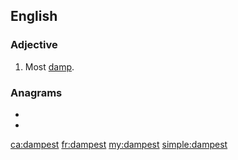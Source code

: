 ==English==

===Adjective===
{{head|en|adjective superlative form}}

# {{en-superlative of|damp}} Most [[damp]].

===Anagrams===
* {{l|en|adempts}}
* {{l|en|stamped}}

[[ca:dampest]]
[[fr:dampest]]
[[my:dampest]]
[[simple:dampest]]
